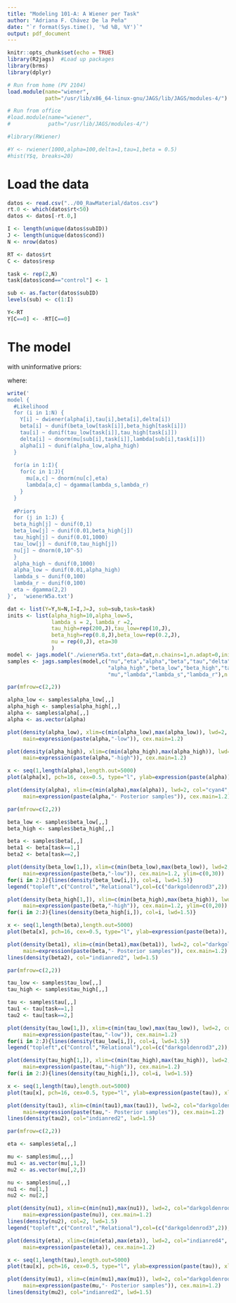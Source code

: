 ```yaml
---
title: "Modeling 101-A: A Wiener per Task"
author: "Adriana F. Chávez De la Peña"
date: "`r format(Sys.time(), '%d %B, %Y')`"
output: pdf_document
---
```


```r
knitr::opts_chunk$set(echo = TRUE)
library(R2jags)  #Load up packages
library(brms)
library(dplyr)

# Run from home (PV 2104)
load.module(name="wiener",
            path="/usr/lib/x86_64-linux-gnu/JAGS/lib/JAGS/modules-4/")

# Run from office
#load.module(name="wiener",
#            path="/usr/lib/JAGS/modules-4/")
```

```r
#library(RWiener)

#Y <- rwiener(1000,alpha=100,delta=1,tau=1,beta = 0.5)
#hist(Y$q, breaks=20)
```

# Load the data

```r
datos <- read.csv("../00_RawMaterial/datos.csv")
rt.0 <- which(datos$rt<50)
datos <- datos[-rt.0,]

I <- length(unique(datos$subID))
J <- length(unique(datos$cond))
N <- nrow(datos)

RT <- datos$rt
C <- datos$resp

task <- rep(2,N)
task[datos$cond=="control"] <- 1

sub <- as.factor(datos$subID)
levels(sub) <- c(1:I)

Y<-RT
Y[C==0] <- -RT[C==0]
```

# The model

\begin{align*}
Y = (Choice,RT)
\end{align*}

\begin{align*}
Y_{ijk} \sim \mbox{Wiener}(\alpha_j,\tau_j,\beta_j,\delta_j)
\end{align*}

with uninformative priors:

\begin{align*}
\alpha_j \sim \mbox{Uniform}(0,100)\\
\tau_j \sim \mbox{InverseGamma}(0.5,0.5)\\
\beta_j \sim \mbox{Uniform}(0,1)\\
\delta_j \sim \mbox{Normal}(0,20)\\
\end{align*}

where:

\begin{align*}
\alpha && \mbox{Threshold separation} && \alpha &> 0\\
\tau && \mbox{Non-decision time} && \tau &> 0\\
\beta && \mbox{Bias towards "Yes"} && 0 < &\beta < 1\\
\delta && \mbox{Drift rate} && \delta \sim &\mbox{Normal}(0,1)\\
\end{align*}

```r
write('
model {
  #Likelihood
  for (i in 1:N) {
    Y[i] ~ dwiener(alpha[i],tau[i],beta[i],delta[i])
    beta[i] ~ dunif(beta_low[task[i]],beta_high[task[i]])
    tau[i] ~ dunif(tau_low[task[i]],tau_high[task[i]])
    delta[i] ~ dnorm(mu[sub[i],task[i]],lambda[sub[i],task[i]])
    alpha[i] ~ dunif(alpha_low,alpha_high)
  }
  
  for(a in 1:I){
    for(c in 1:J){
      mu[a,c] ~ dnorm(nu[c],eta)
      lambda[a,c] ~ dgamma(lambda_s,lambda_r)
    }
  }
  
  #Priors
  for (j in 1:J) {
  beta_high[j] ~ dunif(0,1)
  beta_low[j] ~ dunif(0.01,beta_high[j])
  tau_high[j] ~ dunif(0.01,1000)
  tau_low[j] ~ dunif(0,tau_high[j])
  nu[j] ~ dnorm(0,10^-5)
  }
  alpha_high ~ dunif(0,1000)
  alpha_low ~ dunif(0.01,alpha_high)
  lambda_s ~ dunif(0,100)
  lambda_r ~ dunif(0,100)
  eta ~ dgamma(2,2)
}',  'wienerW5a.txt')
```

```r
dat <- list(Y=Y,N=N,I=I,J=J, sub=sub,task=task)
inits <- list(alpha_high=10,alpha_low=5,
              lambda_s = 2, lambda_r =2,
              tau_high=rep(200,J),tau_low=rep(10,J),
              beta_high=rep(0.8,J),beta_low=rep(0.2,J),
              nu = rep(0,J), eta=30
              )
model <- jags.model("./wienerW5a.txt",data=dat,n.chains=1,n.adapt=0,inits=inits)
samples <- jags.samples(model,c("nu","eta","alpha","beta","tau","delta","alpha_low",
                                "alpha_high","beta_low","beta_high","tau_low","tau_high",
                                "mu","lambda","lambda_s","lambda_r"),n.iter=10000,thin=1)
```

```r
par(mfrow=c(2,2))

alpha_low <- samples$alpha_low[,,]
alpha_high <- samples$alpha_high[,,]
alpha <- samples$alpha[,,]
alpha <- as.vector(alpha)

plot(density(alpha_low), xlim=c(min(alpha_low),max(alpha_low)), lwd=2, col="purple4",
     main=expression(paste(alpha,"-low")), cex.main=1.2)

plot(density(alpha_high), xlim=c(min(alpha_high),max(alpha_high)), lwd=2, col="purple4",
     main=expression(paste(alpha,"-high")), cex.main=1.2)

x <- seq(1,length(alpha),length.out=5000)
plot(alpha[x], pch=16, cex=0.5, type="l", ylab=expression(paste(alpha)), xlab="Iteration")

plot(density(alpha), xlim=c(min(alpha),max(alpha)), lwd=2, col="cyan4",
     main=expression(paste(alpha,"- Posterior samples")), cex.main=1.2)
```

```r
par(mfrow=c(2,2))

beta_low <- samples$beta_low[,,]
beta_high <- samples$beta_high[,,]

beta <- samples$beta[,,]
beta1 <- beta[task==1,]
beta2 <- beta[task==2,]

plot(density(beta_low[1,]), xlim=c(min(beta_low),max(beta_low)), lwd=2, col="darkgoldenrod3", 
     main=expression(paste(beta,"-low")), cex.main=1.2, ylim=c(0,30))
for(i in 2:J){lines(density(beta_low[i,]), col=i, lwd=1.5)}
legend("topleft",c("Control","Relational"),col=(c("darkgoldenrod3",2)),lwd=2,cex=0.6)

plot(density(beta_high[1,]), xlim=c(min(beta_high),max(beta_high)), lwd=2, col="darkgoldenrod3", 
     main=expression(paste(beta,"-high")), cex.main=1.2, ylim=c(0,20))
for(i in 2:J){lines(density(beta_high[i,]), col=i, lwd=1.5)}

x <- seq(1,length(beta),length.out=5000)
plot(beta[x], pch=16, cex=0.5, type="l", ylab=expression(paste(beta)), xlab="Iteration")

plot(density(beta1), xlim=c(min(beta1),max(beta1)), lwd=2, col="darkgoldenrod1",
     main=expression(paste(beta,"- Posterior samples")), cex.main=1.2)
lines(density(beta2), col="indianred2", lwd=1.5)
```


```r
par(mfrow=c(2,2))

tau_low <- samples$tau_low[,,]
tau_high <- samples$tau_high[,,]

tau <- samples$tau[,,]
tau1 <- tau[task==1,]
tau2 <- tau[task==2,]

plot(density(tau_low[1,]), xlim=c(min(tau_low),max(tau_low)), lwd=2, col="darkgoldenrod3", 
     main=expression(paste(tau,"-low")), cex.main=1.2)
for(i in 2:J){lines(density(tau_low[i,]), col=i, lwd=1.5)}
legend("topleft",c("Control","Relational"),col=(c("darkgoldenrod3",2)),lwd=2,cex=0.6)

plot(density(tau_high[1,]), xlim=c(min(tau_high),max(tau_high)), lwd=2, col="darkgoldenrod3", 
     main=expression(paste(tau,"-high")), cex.main=1.2)
for(i in 2:J){lines(density(tau_high[i,]), col=i, lwd=1.5)}

x <- seq(1,length(tau),length.out=5000)
plot(tau[x], pch=16, cex=0.5, type="l", ylab=expression(paste(tau)), xlab="Iteration")

plot(density(tau1), xlim=c(min(tau1),max(tau1)), lwd=2, col="darkgoldenrod1",
     main=expression(paste(tau,"- Posterior samples")), cex.main=1.2)
lines(density(tau2), col="indianred2", lwd=1.5)
```


```r
par(mfrow=c(2,2))

eta <- samples$eta[,,]

mu <- samples$mu[,,,]
mu1 <- as.vector(mu[,1,])
mu2 <- as.vector(mu[,2,])

nu <- samples$nu[,,]
nu1 <- nu[1,]
nu2 <- nu[2,]

plot(density(nu1), xlim=c(min(nu1),max(nu1)), lwd=2, col="darkgoldenrod3", 
     main=expression(paste(nu)), cex.main=1.2)
lines(density(nu2), col=2, lwd=1.5)
legend("topleft",c("Control","Relational"),col=(c("darkgoldenrod3",2)),lwd=2,cex=0.6)

plot(density(eta), xlim=c(min(eta),max(eta)), lwd=2, col="indianred4", 
     main=expression(paste(eta)), cex.main=1.2)

x <- seq(1,length(tau),length.out=5000)
plot(tau[x], pch=16, cex=0.5, type="l", ylab=expression(paste(tau)), xlab="Iteration")

plot(density(mu1), xlim=c(min(mu1),max(mu1)), lwd=2, col="darkgoldenrod1",
     main=expression(paste(mu,"- Posterior samples")), cex.main=1.2)
lines(density(mu2), col="indianred2", lwd=1.5)


```

